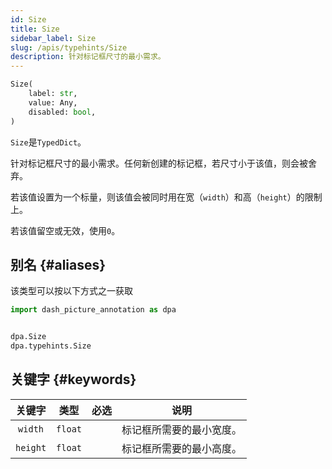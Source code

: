 ```yaml
---
id: Size
title: Size
sidebar_label: Size
slug: /apis/typehints/Size
description: 针对标记框尺寸的最小需求。
---
```



<APITopBar type="type" source="typehints.Size" />

```python
Size(
    label: str,
    value: Any,
    disabled: bool,
)
```

`Size`是`TypedDict`。


针对标记框尺寸的最小需求。任何新创建的标记框，若尺寸小于该值，则会被舍弃。

若该值设置为一个标量，则该值会被同时用在宽（`width`）和高（`height`）的限制上。

若该值留空或无效，使用`0`。

## 别名 {#aliases}

该类型可以按以下方式之一获取

```python
import dash_picture_annotation as dpa


dpa.Size
dpa.typehints.Size
```

## 关键字 {#keywords}

|  关键字  |  类型   | 必选 | <center>说明</center>    |
| :------: | :-----: | :--: | :----------------------- |
| `width`  | `float` |      | 标记框所需要的最小宽度。 |
| `height` | `float` |      | 标记框所需要的最小高度。 |
